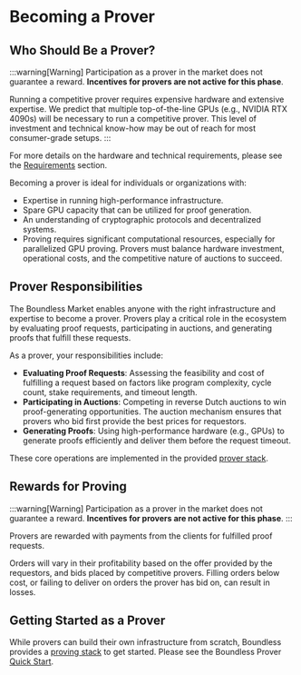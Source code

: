 # Becoming a Prover

## Who Should Be a Prover?

:::warning[Warning]
Participation as a prover in the market does not guarantee a reward. **Incentives for provers are not active for this phase**.

Running a competitive prover requires expensive hardware and extensive expertise. We predict that multiple top-of-the-line GPUs (e.g., NVIDIA RTX 4090s) will be necessary to run a competitive prover. This level of investment and technical know-how may be out of reach for most consumer-grade setups.
:::

For more details on the hardware and technical requirements, please see the [Requirements](/provers/requirements) section.

Becoming a prover is ideal for individuals or organizations with:

* Expertise in running high-performance infrastructure.
* Spare GPU capacity that can be utilized for proof generation.
* An understanding of cryptographic protocols and decentralized systems.
* Proving requires significant computational resources, especially for parallelized GPU proving. Provers must balance hardware investment, operational costs, and the competitive nature of auctions to succeed.

## Prover Responsibilities

The Boundless Market enables anyone with the right infrastructure and expertise to become a prover. Provers play a critical role in the ecosystem by evaluating proof requests, participating in auctions, and generating proofs that fulfill these requests.

As a prover, your responsibilities include:

* **Evaluating Proof Requests**: Assessing the feasibility and cost of fulfilling a request based on factors like program complexity, cycle count, stake requirements, and timeout length.
* **Participating in Auctions**: Competing in reverse Dutch auctions to win proof-generating opportunities. The auction mechanism ensures that provers who bid first provide the best prices for requestors.
* **Generating Proofs**: Using high-performance hardware (e.g., GPUs) to generate proofs efficiently and deliver them before the request timeout.

These core operations are implemented in the provided [prover stack](/provers/proving-stack).

## Rewards for Proving

:::warning[Warning]
Participation as a prover in the market does not guarantee a reward. **Incentives for provers are not active for this phase**.
:::

Provers are rewarded with payments from the clients for fulfilled proof requests.

Orders will vary in their profitability based on the offer provided by the requestors, and bids placed by competitive provers.
Filling orders below cost, or failing to deliver on orders the prover has bid on, can result in losses.

## Getting Started as a Prover

While provers can build their own infrastructure from scratch, Boundless provides a [proving stack](/provers/proving-stack) to get started.
Please see the Boundless Prover [Quick Start](/provers/quick-start).
